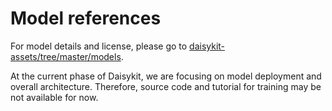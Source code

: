 # Model references

For model details and license, please go to [daisykit-assets/tree/master/models](https://github.com/nrl-ai/daisykit-assets/tree/master/models).

At the current phase of Daisykit, we are focusing on model deployment and overall architecture. Therefore, source code and tutorial for training may be not available for now.
